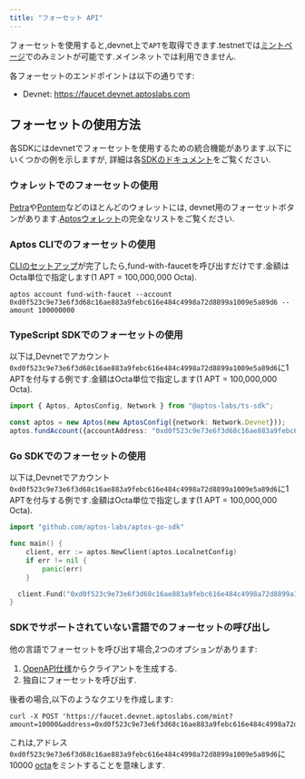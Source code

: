 ```yaml
---
title: "フォーセット API"
---
```






フォーセットを使用すると,devnet上で`APT`を取得できます.testnetでは[ミントページ](/ja/network/faucet)でのみミントが可能です.メインネットでは利用できません.

各フォーセットのエンドポイントは以下の通りです:

- Devnet: https://faucet.devnet.aptoslabs.com

## フォーセットの使用方法

各SDKにはdevnetでフォーセットを使用するための統合機能があります.以下にいくつかの例を示しますが,
詳細は各[SDKのドキュメント](/ja/build/sdks)をご覧ください.

### ウォレットでのフォーセットの使用

[Petra](https://aptosfoundation.org/ecosystem/project/petra)や[Pontem](https://aptosfoundation.org/ecosystem/project/pontem-wallet)などのほとんどのウォレットには,
devnet用のフォーセットボタンがあります.[Aptosウォレット](https://aptosfoundation.org/ecosystem/projects/wallets)の完全なリストをご覧ください.

### Aptos CLIでのフォーセットの使用

[CLIのセットアップ](/ja/build/cli/setup-cli)が完了したら,fund-with-faucetを呼び出すだけです.金額はOcta単位で指定します(1 APT = 100,000,000 Octa).

```shellscript filename="Terminal"
aptos account fund-with-faucet --account 0xd0f523c9e73e6f3d68c16ae883a9febc616e484c4998a72d8899a1009e5a89d6 --amount 100000000
```

### TypeScript SDKでのフォーセットの使用

以下は,Devnetでアカウント`0xd0f523c9e73e6f3d68c16ae883a9febc616e484c4998a72d8899a1009e5a89d6`に1 APTを付与する例です.金額はOcta単位で指定します(1 APT = 100,000,000 Octa).

```typescript filename="index.ts"
import { Aptos, AptosConfig, Network } from "@aptos-labs/ts-sdk";

const aptos = new Aptos(new AptosConfig({network: Network.Devnet}));
aptos.fundAccount({accountAddress: "0xd0f523c9e73e6f3d68c16ae883a9febc616e484c4998a72d8899a1009e5a89d6", amount: 100000000});
```

### Go SDKでのフォーセットの使用

以下は,Devnetでアカウント`0xd0f523c9e73e6f3d68c16ae883a9febc616e484c4998a72d8899a1009e5a89d6`に1 APTを付与する例です.金額はOcta単位で指定します(1 APT = 100,000,000 Octa).

```go filename="index.go"
import "github.com/aptos-labs/aptos-go-sdk"

func main() {
	client, err := aptos.NewClient(aptos.LocalnetConfig)
	if err != nil {
		panic(err)
	}

  client.Fund("0xd0f523c9e73e6f3d68c16ae883a9febc616e484c4998a72d8899a1009e5a89d6", 100000000)
}
```

### SDKでサポートされていない言語でのフォーセットの呼び出し

他の言語でフォーセットを呼び出す場合,2つのオプションがあります:

1. [OpenAPI仕様](https://github.com/aptos-labs/aptos-core/blob/main/crates/aptos-faucet/doc/spec.yaml)からクライアントを生成する.
2. 独自にフォーセットを呼び出す.

後者の場合,以下のようなクエリを作成します:

```shellscript filename="Terminal"
curl -X POST 'https://faucet.devnet.aptoslabs.com/mint?amount=10000&address=0xd0f523c9e73e6f3d68c16ae883a9febc616e484c4998a72d8899a1009e5a89d6'
```

これは,アドレス`0xd0f523c9e73e6f3d68c16ae883a9febc616e484c4998a72d8899a1009e5a89d6`に10000 [octa](/ja/network/glossary.mdx#Octa)をミントすることを意味します.

